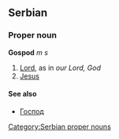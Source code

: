 ==Serbian==
===Proper noun===
'''Gospod''' ''m s''
#[[Lord]], as in ''our Lord, God''
#[[Jesus]]
====See also====
*[[Господ]]
[[Category:Serbian proper nouns]]